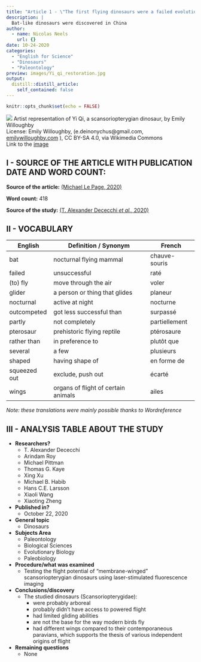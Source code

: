 ```yaml
---
title: "Article 1 - \"The first flying dinosaurs were a failed evolutionary experiment\""
description: |
  Bat-like dinosaurs were discovered in China
author:
  - name: Nicolas Neels
    url: {}
date: 10-24-2020
categories:
  - "English for Science"
  - "Dinosaurs"
  - "Paleontology"
preview: images/Yi_qi_restoration.jpg
output:
  distill::distill_article:
    self_contained: false
---
```


```r
knitr::opts_chunk$set(echo = FALSE)
```

![](images/Yi_qi_restoration.jpg)
Artist representation of Yi Qi, a scansoriopterygian dinosaur, by Emily Willoughby  
License: Emily Willoughby, (e.deinonychus@gmail.com, [emilywilloughby.com](https://emilywilloughby.com) ), CC BY-SA 4.0, via Wikimedia Commons  
Link to the [image](https://commons.wikimedia.org/wiki/File:Yi_qi_restoration.jpg?uselang=fr) 

## I - SOURCE OF THE ARTICLE WITH PUBLICATION DATE AND WORD COUNT:
__Source of the article:__ [(Michael Le Page, 2020)](https://www.newscientist.com/article/2257732-the-first-flying-dinosaurs-were-a-failed-evolutionary-experiment/)

__Word count:__ 418


__Source of the study:__ [(T. Alexander Dececchi *et al.*, 2020)](https://www.cell.com/iscience/fulltext/S2589-0042(20)30766-5?_returnURL=https%3A%2F%2Flinkinghub.elsevier.com%2Fretrieve%2Fpii%2FS2589004220307665%3Fshowall%3Dtrue#secsectitle0020)


## II - VOCABULARY

| English      | Definition / Synonym                | French        |
|--------------|-------------------------------------|---------------|
| bat          | nocturnal flying mammal             | chauve-souris |
| failed       | unsuccessful                        | raté          |
| (to) fly     | move through the air                | voler         |
| glider       | a person or thing that glides       | planeur       |
| nocturnal    | active at night                     | nocturne      |
| outcompeted  | got less successful than            | surpassé      |
| partly       | not completely                      | partiellement |
| pterosaur    | prehistoric flying reptile          | ptérosaure    |
| rather than  | in preference to                    | plutôt que    |
| several      | a few                               | plusieurs     |
| shaped       | having shape of                     | en forme de   |
| squeezed out | exclude, push out                   | écarté        |
| wings        | organs of flight of certain animals | ailes         |

*Note: these translations were mainly possible thanks to Wordreference*

## III - ANALYSIS TABLE ABOUT THE STUDY

* **Researchers?**
    + T. Alexander Dececchi
    + Arindam Roy
    + Michael Pittman
    + Thomas G. Kaye
    + Xing Xu
    + Michael B. Habib
    + Hans C.E. Larsson
    + Xiaoli Wang
    + Xiaoting Zheng

* **Published in?**
    + October 22, 2020


* **General topic**
    + Dinosaurs

* **Subjects Area**
    + Paleontology
    + Biological Sciences
    + Evolutionary Biology
    + Paleobiology

* **Procedure/what was examined**
    + Testing the flight potential of “membrane-winged” scansoriopterygian dinosaurs using laser-stimulated fluorescence imaging

* **Conclusions/discovery**
    + The studied dinosaurs (Scansoriopterygidae):
        - were probably arboreal
        - probably didn't have access to powered flight
        - had limited gliding abilities
        - are not the base for the way modern birds fly
        - had different wings compared to their contemporaneous paravians, which supports the thesis of various independent origins of flight

* **Remaining questions**
    + None
